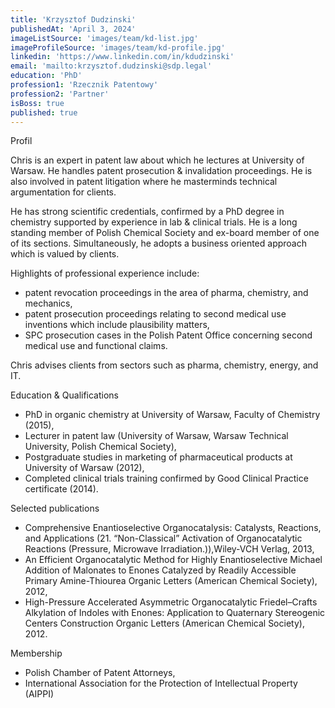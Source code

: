 ```yaml
---
title: 'Krzysztof Dudzinski'
publishedAt: 'April 3, 2024'
imageListSource: 'images/team/kd-list.jpg'
imageProfileSource: 'images/team/kd-profile.jpg'
linkedin: 'https://www.linkedin.com/in/kdudzinski'
email: 'mailto:krzysztof.dudzinski@sdp.legal'
education: 'PhD'
profession1: 'Rzecznik Patentowy'
profession2: 'Partner'
isBoss: true
published: true
---
```


<ProfileSection type="profile">Profil</ProfileSection>

Chris is an expert in patent law about which he lectures at University of Warsaw. He handles patent prosecution & invalidation proceedings. He is also involved in patent litigation where he masterminds technical argumentation for clients.

He has strong scientific credentials, confirmed by a PhD degree in chemistry supported by experience in lab & clinical trials. He is a long standing member of Polish Chemical Society and ex-board member of one of its sections. Simultaneously, he adopts a business oriented approach which is valued by clients.

Highlights of professional experience include:

- patent revocation proceedings in the area of pharma, chemistry, and mechanics,
- patent prosecution proceedings relating to second medical use inventions which include plausibility matters,
- SPC prosecution cases in the Polish Patent Office concerning second medical use and functional claims.

Chris advises clients from sectors such as pharma, chemistry, energy, and IT.

<ProfileSection type="education">Education & Qualifications</ProfileSection>

- PhD in organic chemistry at University of Warsaw, Faculty of Chemistry (2015),
- Lecturer in patent law (University of Warsaw, Warsaw Technical University, Polish Chemical Society),
- Postgraduate studies in marketing of pharmaceutical products at University of Warsaw (2012),
- Completed clinical trials training confirmed by Good Clinical Practice certificate (2014).

<ProfileSection type="publication">Selected publications</ProfileSection>

- Comprehensive Enantioselective Organocatalysis: Catalysts, Reactions, and Applications (21. “Non-Classical” Activation of Organocatalytic Reactions (Pressure, Microwave Irradiation.)),Wiley-VCH Verlag, 2013,
- An Efficient Organocatalytic Method for Highly Enantioselective Michael Addition of Malonates to Enones Catalyzed by Readily Accessible Primary Amine-Thiourea Organic Letters (American Chemical Society), 2012,
- High-Pressure Accelerated Asymmetric Organocatalytic Friedel–Crafts Alkylation of Indoles with Enones: Application to Quaternary Stereogenic Centers Construction Organic Letters (American Chemical Society), 2012.

<ProfileSection type="publication">Membership</ProfileSection>

- Polish Chamber of Patent Attorneys,
- International Association for the Protection of Intellectual Property (AIPPI)